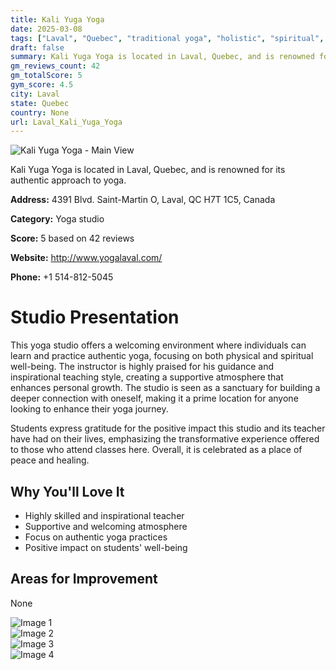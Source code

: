```yaml
---
title: Kali Yuga Yoga
date: 2025-03-08
tags: ["Laval", "Quebec", "traditional yoga", "holistic", "spiritual", "supportive environment", "authenticity", "Laval"]  
draft: false
summary: Kali Yuga Yoga is located in Laval, Quebec, and is renowned for its authentic approach to yoga.
gm_reviews_count: 42
gm_totalScore: 5
gym_score: 4.5
city: Laval
state: Quebec
country: None
url: Laval_Kali_Yuga_Yoga
---
```


<div className="aspect-[16/9] relative my-8">
  <img 
    src="https://lh5.googleusercontent.com/p/AF1QipMbH1wLwaM3pjNpSCUu5NKy-ShVZ_WO1dkawbG7=w1920-h1080-k-no"
    alt="Kali Yuga Yoga - Main View"
    className="object-cover absolute inset-0 w-full h-full rounded-lg"
  />
</div>

Kali Yuga Yoga is located in Laval, Quebec, and is renowned for its authentic approach to yoga.

**Address:** 4391 Blvd. Saint-Martin O, Laval, QC H7T 1C5, Canada

**Category:** Yoga studio

**Score:** 5 based on 42 reviews

**Website:** http://www.yogalaval.com/

**Phone:** +1 514-812-5045

# Studio Presentation

This yoga studio offers a welcoming environment where individuals can learn and practice authentic yoga, focusing on both physical and spiritual well-being. The instructor is highly praised for his guidance and inspirational teaching style, creating a supportive atmosphere that enhances personal growth. The studio is seen as a sanctuary for building a deeper connection with oneself, making it a prime location for anyone looking to enhance their yoga journey.

Students express gratitude for the positive impact this studio and its teacher have had on their lives, emphasizing the transformative experience offered to those who attend classes here. Overall, it is celebrated as a place of peace and healing.

## Why You'll Love It

- Highly skilled and inspirational teacher
- Supportive and welcoming atmosphere
- Focus on authentic yoga practices
- Positive impact on students' well-being

## Areas for Improvement

None

<div className="grid grid-cols-1 xl:grid-cols-2 gap-4 my-8">
<div className="aspect-[4/3] relative"><img src="https://lh5.googleusercontent.com/p/AF1QipMtv22SQfn7jcNNnMDDxo-1e-Fvsu38GVu-UvL5=w1920-h1080-k-no" alt="Image 1" className="object-cover absolute inset-0 w-full h-full rounded-lg" /></div>
<div className="aspect-[4/3] relative"><img src="https://lh5.googleusercontent.com/p/AF1QipMvZPA2lSuRpxAs3CI64f8xIp1894La4he6L823=w1920-h1080-k-no" alt="Image 2" className="object-cover absolute inset-0 w-full h-full rounded-lg" /></div>
<div className="aspect-[4/3] relative"><img src="https://lh5.googleusercontent.com/p/AF1QipNOKhEueU_mmH3MyuaO4X5g1_LKupZ-h96CCwB9=w1920-h1080-k-no" alt="Image 3" className="object-cover absolute inset-0 w-full h-full rounded-lg" /></div>
<div className="aspect-[4/3] relative"><img src="https://lh5.googleusercontent.com/p/AF1QipPNjP_wkyIns64zVz0bKkQsut5aHCIqFRnEegCM=w1920-h1080-k-no" alt="Image 4" className="object-cover absolute inset-0 w-full h-full rounded-lg" /></div>
</div>